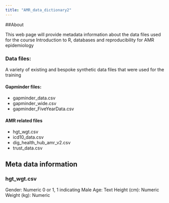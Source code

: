 ```yaml
---
title: "AMR_data_dictionary2"
---
```


##About 

This web page will provide metadata information about the data files used for the course Introduction to R, databases and reproducibility for AMR epidemiology


### Data files:

A variety of existing and bespoke synthetic data files that were used for the training

#### Gapminder files:

- gapminder_data.csv
- gapminder_wide.csv
- gapminder_FiveYearData.csv

#### AMR related files

- hgt_wgt.csv
- icd10_data.csv
- dig_health_hub_amr_v2.csv 
- trust_data.csv

## Meta data information

### hgt_wgt.csv

Gender: Numeric 0 or 1, 1 indicating Male 
Age: Text 
Height (cm): Numeric
Weight (kg): Numeric 


